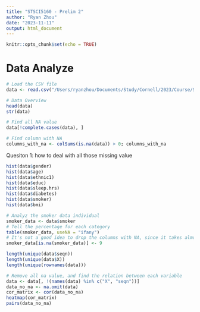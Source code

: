 ```yaml
---
title: "STSCI5160 - Prelim 2"
author: "Ryan Zhou"
date: "2023-11-11"
output: html_document
---
```


```r
knitr::opts_chunk$set(echo = TRUE)
```

# Data Analyze
```r
# Load the CSV file
data <- read.csv("/Users/ryanzhou/Documents/Study/Cornell/2023/Course/STSCI 5160/Prelim/STSCI-4110-5160-Prelim2/Handout/final_cardiac_data.csv")

# Data Overview
head(data)
str(data)

# Find all NA value
data[!complete.cases(data), ]

# Find column with NA
columns_with_na <- colSums(is.na(data)) > 0; columns_with_na
```

Quesiton 1:
how to deal with all those missing value

```r
hist(data$gender)
hist(data$age)
hist(data$ethnic1)
hist(data$educ)
hist(data$sleep.hrs)
hist(data$diabetes)
hist(data$smoker)
hist(data$bmi)
```

```r
# Analyz the smoker data individual
smoker_data <- data$smoker
# Tell the percentage for each category
table(smoker_data, useNA = "ifany")
# It's not a good idea to drop the columns with NA, since it takes almost 10% of data. According to the handout, we have another category, called "9-Don't Know", which is exactly the meaning of NA in this column.
smoker_data[is.na(smoker_data)] <- 9
```

```r
length(unique(data$seqn))
length(unique(data$X))
length(unique(rownames(data)))
```

```r
# Remove all na value, and find the relation between each variable
data <- data[, !(names(data) %in% c("X", "seqn"))]
data_no_na <- na.omit(data)
cor_matrix <- cor(data_no_na)
heatmap(cor_matrix)
pairs(data_no_na)
```

